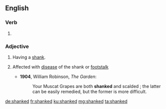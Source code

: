 ==English==

===Verb===
{{head|en|verb form}}

# {{en-past of|shank}}

===Adjective===
{{en-adj|-}}

# Having a [[shank]].
# {{lb|en|botany}} Affected with [[disease]] of the shank or [[footstalk]]
#* '''1904''', William Robinson, ''The Garden'':
#*: Your Muscat Grapes are both '''shanked''' and scalded ; the latter can be easily remedied, but the former is more difficult. 

[[de:shanked]]
[[fr:shanked]]
[[ku:shanked]]
[[mg:shanked]]
[[ta:shanked]]